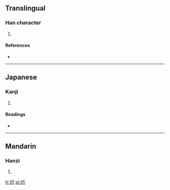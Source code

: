 ==Translingual==

===Han character===
{{Han char|rn=32|rad=土|as=05|sn=8|four=|canj=土十金 (GJC)}}

# {{defn|Han|sort=土05}}

====References====
* {{Han ref|kx=0227.030|dkj=04999|dj=0462.200|hdz=10435.040|uh=5779|ud=22393}}

----

==Japanese==

===Kanji===
{{ja-kanji|grade=|rs=土05}}

# {{defn|lang=ja|sort=土05}}

====Readings====
* {{ja-readings|on=[[けつ]] (ketsu), [[げち]] (gechi)|kun=}}

----

==Mandarin==

===Hanzi===
{{cmn-hanzi|pin=[[xuè]] ([[xue4]])|wg=hsüeh<sup>4</sup>}}

# {{defn|lang=cmn|sort=土05}}

[[fr:坹]]
[[pl:坹]]